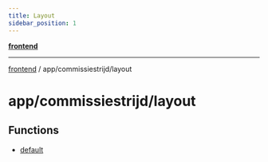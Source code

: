 ```yaml
---
title: Layout
sidebar_position: 1
---
```


[**frontend**](./layout/../../..)

***

[frontend](./layout/../../..) / app/commissiestrijd/layout

# app/commissiestrijd/layout

## Functions

- [default](./layout/functions/default)
